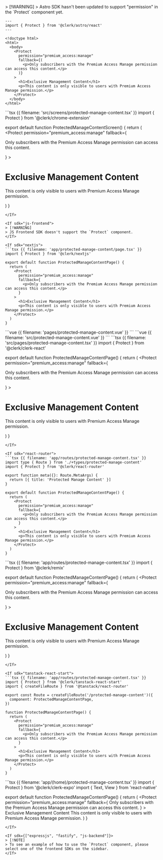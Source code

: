 <If sdk="astro">
  > [!WARNING]
  > Astro SDK hasn't been updated to support "permission" in the `Protect` component yet.

  ```astro {{ filename: 'src/pages/protected-manage-content.astro' }}
  ---
  import { Protect } from '@clerk/astro/react'
  ---

  <!doctype html>
  <html>
    <body>
      <Protect
        permission="premium_access:manage"
        fallback={(
          <p>Only subscribers with the Premium Access Manage permission can access this content.</p>
        )}
      >
        <h1>Exclusive Management Content</h1>
        <p>This content is only visible to users with Premium Access Manage permission.</p>
      </Protect>
    </body>
  </html>
  ```
</If>

<If sdk="chrome-extension">
  ```tsx {{ filename: 'src/screens/protected-manage-content.tsx' }}
  import { Protect } from '@clerk/chrome-extension'

  export default function ProtectedManageContentScreen() {
    return (
      <Protect
        permission="premium_access:manage"
        fallback={
          <p>Only subscribers with the Premium Access Manage permission can access this content.</p>
        }
      >
        <h1>Exclusive Management Content</h1>
        <p>This content is only visible to users with Premium Access Manage permission.</p>
      </Protect>
    )
  }
  ```
</If>

<If sdk="js-frontend">
  > [!WARNING]
  > JS Frontend SDK doesn't support the `Protect` component.
</If>

<If sdk="nextjs">
  ```tsx {{ filename: 'app/protected-manage-content/page.tsx' }}
  import { Protect } from '@clerk/nextjs'

  export default function ProtectedManageContentPage() {
    return (
      <Protect
        permission="premium_access:manage"
        fallback={
          <p>Only subscribers with the Premium Access Manage permission can access this content.</p>
        }
      >
        <h1>Exclusive Management Content</h1>
        <p>This content is only visible to users with Premium Access Manage permission.</p>
      </Protect>
    )
  }
  ```
</If>

<If sdk="nuxt">
  ```vue {{ filename: 'pages/protected-manage-content.vue' }}
  <script setup lang="ts">
  // Components are automatically imported
  </script>

  <template>
    <main>
      <Protect
        permission="premium_access:manage"
        fallback="Only subscribers with the Premium Access Manage permission can access this content."
      >
        <h1>Exclusive Management Content</h1>
        <p>This content is only visible to users with Premium Access Manage permission.</p>
      </Protect>
    </main>
  </template>
  ```
</If>

<If sdk="vue">
  ```vue {{ filename: 'src/protected-manage-content.vue' }}
  <script setup lang="ts">
  import { Protect } from '@clerk/vue'
  </script>

  <template>
    <main>
      <Protect
        permission="premium_access:manage"
        fallback="Only subscribers with the Premium Access Manage permission can access this content."
      >
        <h1>Exclusive Management Content</h1>
        <p>This content is only visible to users with Premium Access Manage permission.</p>
      </Protect>
    </main>
  </template>
  ```
</If>

<If sdk="react">
  ```tsx {{ filename: 'src/pages/protected-manage-content.tsx' }}
  import { Protect } from '@clerk/clerk-react'

  export default function ProtectedManageContentPage() {
    return (
      <Protect
        permission="premium_access:manage"
        fallback={
          <p>Only subscribers with the Premium Access Manage permission can access this content.</p>
        }
      >
        <h1>Exclusive Management Content</h1>
        <p>This content is only visible to users with Premium Access Manage permission.</p>
      </Protect>
    )
  }
  ```
</If>

<If sdk="react-router">
  ```tsx {{ filename: 'app/routes/protected-manage-content.tsx' }}
  import type { Route } from './+types/protected-manage-content'
  import { Protect } from '@clerk/react-router'

  export function meta({}: Route.MetaArgs) {
    return [{ title: 'Protected Manage Content' }]
  }

  export default function ProtectedManageContentPage() {
    return (
      <Protect
        permission="premium_access:manage"
        fallback={
          <p>Only subscribers with the Premium Access Manage permission can access this content.</p>
        }
      >
        <h1>Exclusive Management Content</h1>
        <p>This content is only visible to users with Premium Access Manage permission.</p>
      </Protect>
    )
  }
  ```
</If>

<If sdk="remix">
  ```tsx {{ filename: 'app/routes/protected-manage-content.tsx' }}
  import { Protect } from '@clerk/remix'

  export default function ProtectedManageContentPage() {
    return (
      <Protect
        permission="premium_access:manage"
        fallback={
          <p>Only subscribers with the Premium Access Manage permission can access this content.</p>
        }
      >
        <h1>Exclusive Management Content</h1>
        <p>This content is only visible to users with Premium Access Manage permission.</p>
      </Protect>
    )
  }
  ```
</If>

<If sdk="tanstack-react-start">
  ```tsx {{ filename: 'app/routes/protected-manage-content.tsx' }}
  import { Protect } from '@clerk/tanstack-react-start'
  import { createFileRoute } from '@tanstack/react-router'

  export const Route = createFileRoute('/protected-manage-content')({
    component: ProtectedManageContentPage,
  })

  function ProtectedManageContentPage() {
    return (
      <Protect
        permission="premium_access:manage"
        fallback={
          <p>Only subscribers with the Premium Access Manage permission can access this content.</p>
        }
      >
        <h1>Exclusive Management Content</h1>
        <p>This content is only visible to users with Premium Access Manage permission.</p>
      </Protect>
    )
  }
  ```
</If>

<If sdk="expo">
  ```tsx {{ filename: 'app/(home)/protected-manage-content.tsx' }}
  import { Protect } from '@clerk/clerk-expo'
  import { Text, View } from 'react-native'

  export default function ProtectedManageContentPage() {
    return (
      <Protect
        permission="premium_access:manage"
        fallback={
          <Text>
            Only subscribers with the Premium Access Manage permission can access this content.
          </Text>
        }
      >
        <View>
          <Text>Exclusive Management Content</Text>
          <Text>This content is only visible to users with Premium Access Manage permission.</Text>
        </View>
      </Protect>
    )
  }
  ```
</If>

<If sdk={["expressjs", "fastify", "js-backend"]}>
  > [!NOTE]
  > To see an example of how to use the `Protect` component, please select one of the frontend SDKs on the sidebar.
</If>

